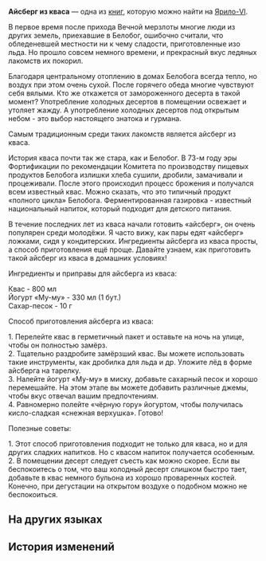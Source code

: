 {{Книга Инфобокс
|id           = 029
|Название     = Айсберг из кваса
|Изображение  = Item Jarilo-VI Readable 2.png
|Мир          = Ярило-VI
|Томов        = 1
|Автор        = <!--нужно добавить-->
|Описание     = Реклама для журнала о стиле жизни, в котором читателям рекомендуются различные рецепты десертов.
|Том1         = {{tx}}
|Источник1    = {{tx|Отсутствует источник}}
|Персонажи    = 
|Фракции      = 
}}
'''Айсберг из кваса''' — одна из [[Книги|книг]], которую можно найти на [[Ярило-VI]].
<!--
==Получение==
<gallery>
Книга НАЗВАНИЕ.png|НАЗВАНИЕ
Локация НАЗВАНИЕ.png|Расположение на карте. Ближайший пространственный якорь «[[НАЗВАНИЕ]]»
</gallery>
-->
{{Размер|+2|<div align="center">Айсберг из кваса</div>}}

В первое время после прихода Вечной мерзлоты многие люди из других земель, приехавшие в Белобог, ошибочно считали, что обледеневшей местности ни к чему сладости, приготовленные изо льда. Но прошло совсем немного времени, и прекрасный вкус ледяных лакомств их покорил.

Благодаря центральному отоплению в домах Белобога всегда тепло, но воздух при этом очень сухой. После горячего обеда многие чувствуют себя вялыми. Кто же откажется от замороженного десерта в такой момент? Употребление холодных десертов в помещении освежает и утоляет жажду. А употребление холодных десертов под открытым небом - это выбор настоящего знатока и гурмана.

Самым традиционным среди таких лакомств является айсберг из кваса.

История кваса почти так же стара, как и Белобог. В 73-м году эры Фортификации по рекомендации Комитета по производству пищевых продуктов Белобога излишки хлеба сушили, дробили, замачивали и процеживали. После этого происходил процесс брожения и получался всем известный квас. Можно сказать, что это типичный продукт «полного цикла» Белобога. Ферментированная газировка - известный национальный напиток, который подходит для детского питания.

В течение последних лет из кваса начали готовить «айсберг», он очень популярен среди молодёжи. Я часто вижу, как пары едят «айсберг» ложками, сидя у кондитерских. Ингредиенты айсберга из кваса просты, а способ приготовления ещё проще. Давайте узнаем, как приготовить такой айсберг из кваса в домашних условиях!

Ингредиенты и приправы для айсберга из кваса:

Квас - 800 мл<br />
Йогурт «Му-му» - 330 мл (1 бут.)<br />
Сахар-песок - 10 г

Способ приготовления айсберга из кваса:

1. Перелейте квас в герметичный пакет и оставьте на ночь на улице, чтобы он полностью замёрз.<br />
2. Тщательно раздробите замёрзший квас. Вы можете использовать такие инструменты, как дробилка для льда и др. Уложите лёд в форме айсберга на тарелку.<br />
3. Налейте йогурт «Му-му» в миску, добавьте сахарный песок и хорошо перемешайте. На этом этапе вы можете добавить различные джемы, чтобы вкус отвечал вашим предпочтениям.<br />
4. Равномерно полейте «чёрную гору» йогуртом, чтобы получилась кисло-сладкая «снежная верхушка». Готово!

Полезные советы:

1. Этот способ приготовления подходит не только для кваса, но и для других сладких напитков. Но с квасом напиток получается особенным.<br />
2. В помещении десерт следует съесть как можно скорее. Если вы беспокоитесь о том, что ваш холодный десерт слишком быстро тает, добавьте в квас немного бульона из хорошо проваренных костей. Конечно, при дегустации на открытом воздухе о подобном можно не беспокоиться.

==На других языках==
{{На других языках
|en   = Rye Bread Soda Iceberg
|zhs  = 黑面包汽水冰山
|zht  = 黑麵包汽水冰山
|ja   = 黒パンソーダかき氷
|ko   = 호밀빵 소다 빙수
|es   = Iceberg de refresco de pan de centeno
|fr   = Soda au pain de seigle glacé
|ru   = Айсберг из кваса
|th   = Rye Bread Soda Iceberg
|vi   = Soda Đá Bào Bánh Mì Đen
|de   = Eisberg mit Roggenbrot-Soda
|id   = Rye Bread Soda Iceberg
|pt   = Raspadinha de Refrigerante de Pão de Centeio
}}

==История изменений==
{{История изменений|2.7}}